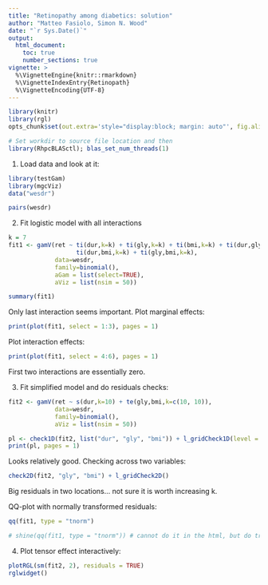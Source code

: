 ```yaml
---
title: "Retinopathy among diabetics: solution"
author: "Matteo Fasiolo, Simon N. Wood"
date: "`r Sys.Date()`"
output: 
  html_document:
    toc: true
    number_sections: true
vignette: >
  %\VignetteEngine{knitr::rmarkdown}
  %\VignetteIndexEntry{Retinopath}
  %\VignetteEncoding{UTF-8}
---
```

  
```r
library(knitr)
library(rgl)
opts_chunk$set(out.extra='style="display:block; margin: auto"', fig.align="center", tidy=FALSE)
```

```r
# Set workdir to source file location and then
library(RhpcBLASctl); blas_set_num_threads(1)
```

1) Load data and look at it:
```r
library(testGam)
library(mgcViz)
data("wesdr")

pairs(wesdr)
```

2) Fit logistic model with all interactions
```r
k = 7
fit1 <- gamV(ret ~ ti(dur,k=k) + ti(gly,k=k) + ti(bmi,k=k) + ti(dur,gly,k=k)+
                   ti(dur,bmi,k=k) + ti(gly,bmi,k=k), 
             data=wesdr,
             family=binomial(), 
             aGam = list(select=TRUE),
             aViz = list(nsim = 50))

summary(fit1)
```
Only last interaction seems important. Plot marginal effects:
```r
print(plot(fit1, select = 1:3), pages = 1)
```

Plot interaction effects:
```r
print(plot(fit1, select = 4:6), pages = 1)
```
First two interactions are essentially zero.

3) Fit simplified model and do residuals checks:
```r
fit2 <- gamV(ret ~ s(dur,k=10) + te(gly,bmi,k=c(10, 10)), 
             data=wesdr,
             family=binomial(),
             aViz = list(nsim = 50))

pl <- check1D(fit2, list("dur", "gly", "bmi")) + l_gridCheck1D(level = 0.95)
print(pl, pages = 1)
```
Looks relatively good. Checking across two variables:
```r
check2D(fit2, "gly", "bmi") + l_gridCheck2D()
```
Big residuals in two locations... not sure it is worth increasing k.

QQ-plot with normally transformed residuals:
```r
qq(fit1, type = "tnorm")

# shine(qq(fit1, type = "tnorm")) # cannot do it in the html, but do try this
```

4) Plot tensor effect interactively:
```r
plotRGL(sm(fit2, 2), residuals = TRUE)
rglwidget()
```
